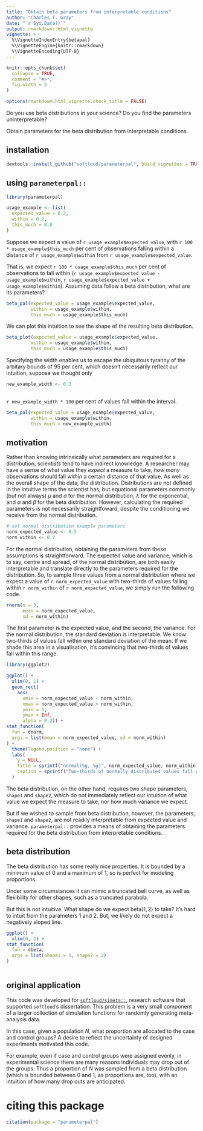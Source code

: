 ```yaml
---
title: "Obtain beta parameters from interpretable conditions"
author: "Charles T. Gray"
date: "`r Sys.Date()`"
output: rmarkdown::html_vignette
vignette: >
  %\VignetteIndexEntry{betapal}
  %\VignetteEngine{knitr::rmarkdown}
  %\VignetteEncoding{UTF-8}
---
```


```r
knitr::opts_chunk$set(
  collapse = TRUE,
  comment = "#>",
  fig.width = 5
)

options(rmarkdown.html_vignette.check_title = FALSE)

```


Do you use beta distributions in your science? Do you find the parameters uninterpretable?

Obtain parameters for the beta distribution from interpretable conditions. 

## installation

```r
devtools::install_github("softloud/parameterpal", build_vignettes = TRUE)
```


## using `parameterpal::` 

```r
library(parameterpal)
```



```r
usage_example <- list(
  expected_value = 0.3,
  within = 0.2,
  this_much = 0.8
) 


```

Suppose we expect a value of `r usage_example$expected_value`, with `r 100 * usage_example$this_much` per cent of observations falling within a distance of `r usage_example$within` from `r usage_example$expected_value`. 

That is, we expect `r 100 * usage_example$this_much` per cent of observations to fall within (`r usage_example$expected_value - usage_example$within`, `r usage_example$expected_value + usage_example$within`). Assuming data follow a beta distribution, what are its parameters? 

```r
beta_pal(expected_value = usage_example$expected_value,
         within = usage_example$within,
         this_much = usage_example$this_much)

```

We can plot this intuition to see the shape of the resulting beta distribution.

```r
beta_plot(expected_value = usage_example$expected_value,
         within = usage_example$within,
         this_much = usage_example$this_much)

```

Specifying the width enables us to escape the ubiquitous tyranny of the arbitary bounds of 95 per cent, which doesn't necessarily reflect our intuition, suppose we thought only

```r
new_example_width <- 0.3
  
```


`r new_example_width * 100` per cent of values fall within the interval. 

```r
beta_pal(expected_value = usage_example$expected_value,
         within = usage_example$within,
         this_much = new_example_width)

```

## motivation

Rather than knowing intrinsically what parameters are required for a distribution, scientists tend to have indirect knowledge. A researcher may have a  sense of what value they *expect* a measure to take, *how many* observations should fall *within* a certain distance of that value. As well as the overall shape of the data, the distribution. Distributions are not defined in the intuitive terms the scientist has, but equational parameters commonly (but not always) $\mu$ and $\sigma$ for the normal distribution, $\lambda$ for the exponential, and $\alpha$ and $\beta$ for the beta distribution. However, calculating the required parameters is not necessarily straightfoward, despite the conditioning we receive from the normal distribution.

```r
# set normal distribution example parameters
norm_expected_value <- 0.5
norm_within <- 0.2

```


For the normal distribution, obtaining the parameters from these assumptions is straightforward. The expected value and variance, which is to say, centre and spread, of the normal distribution, are both easily interpretable and translate directly to the parameters required for the distribution. So,  to sample three values from a normal distribution where we expect a value of `r norm_expected_value` with two-thirds of values falling within `r norm_within` of `r norm_expected_value`, we simply run the following code.

```r
rnorm(n = 3, 
      mean = norm_expected_value,
      sd = norm_within)

```


The first parameter is the expected value, and the second, the variance. For the normal distribution, the standard deviation is interpretable. We know two-thirds of values fall within one standard deviation of the mean. If we shade this area in a visualisation, it's convincing that two-thirds of values fall within this range.

```r

library(ggplot2)

ggplot() +
  xlim(0, 1) +
  geom_rect(
    aes(
      xmin = norm_expected_value - norm_within,
      xmax = norm_expected_value + norm_within,
      ymin = 0,
      ymax = Inf,
      alpha = 0.2)) +
stat_function(
  fun = dnorm,
  args = list(mean = norm_expected_value, sd = norm_within)
) +
  theme(legend.position = "none") +
  labs(
    y = NULL,
    title = sprintf("normal(%g, %g)", norm_expected_value, norm_within),
    caption = sprintf("Two-thirds of normally distributed values fall within %g of %g.", norm_within, norm_expected_value)
  )


```

The beta distribution, on the other hand, requires two shape parameters, `shape1` and `shape2`, which do not immediately reflect our intuition of what value we expect the measure to take, nor how much variance we expect.



But if we wished to sample from beta distribution, however, the parameters, `shape1` and `shape2`, are not readily interpretable from expected value and variance.  `parameterpal::` provides a means of obtaining the parameters required  for the beta distribution from interpretable conditions. 

## beta distribution

The beta distribution has some really nice properties. It is bounded by a minimum value of 0 and a maximum of 1, so is perfect for modeling proportions. 

Under some circumstances it can mimic a truncated bell curve, as well as flexibility for other shapes, such as a truncated parabola. 

But this is not intuitive. What shape do we expect $\mathrm{beta}(1,2)$ to take? It's hard to intuit from the parameters 1 and 2. But, we likely do not expect a negatively sloped line.

```r
ggplot() +
  xlim(0, 1) +
stat_function(
  fun = dbeta,
  args = list(shape1 = 1, shape2 = 2)
)



```


## original application

This code was developed for [`softloud/simeta::`](https://github.com/softloud/simeta), research software that supported `softloud`'s dissertation. This problem is a very small component of a larger collection of simulation functions for randomly generating meta-analysis data.

In this case, given a population $N$, what proportion are allocated to the case and control groups? A desire to reflect the uncertainty of designed experiments motivated this code. 

For example, even if case and control groups were assigned evenly, in experimental science there are many reasons individuals may drop out of the groups. Thus a proportion of $N$ was sampled from a beta distribution (which is bounded between 0 and 1, as proportions are, too), with an intuition of how many drop outs are anticipated.

# citing this package

```r
citation(package = "parameterpal")

```

